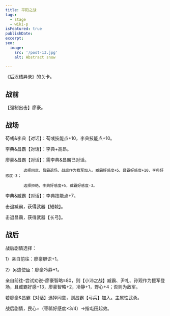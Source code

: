 ```yaml
---
title: 平阳之战
tags:
  - stage
  - wiki-p
isFeatured: true
publishDate: 
excerpt: 
seo:
  image:
    src: '/post-13.jpg'
    alt: Abstract snow

---
```



《后汉稽异录》的关卡。

<h2 class={styles.sectionTitle}>战前</h2>

【强制出击】廖豪。

<h2 class={styles.sectionTitle}>战场</h2>

荀彧&李典【对话】：荀彧技能点+10，李典技能点+10。

李典&昌霸【对话】：李典+高昂。

廖豪&昌霸【对话】：需李典&昌霸已对话。

			选择同意，昌霸退场，战后作为我军加入。臧霸好感度+5、昌霸好感度+10，李典好感度-3；

			选择拒绝，李典好感度+5，臧霸好感度-3。

李典&臧霸【对话】：李典技能点+7。

击退臧霸，获得武器【短戟】。

击退昌霸，获得武器【长弓】。

<h2 class={styles.sectionTitle}>战后</h2>

战后剧情选择：

1）亲自前往：廖豪胆识+1。

2）另遣使臣：廖豪冷静+1。

亲自前往-尝试劝说-廖豪智略≥80，则【小沛之战】臧霸、尹礼、孙观作为援军登场，且臧霸好感+13，廖豪智略+2，冷静+1，野心+4；否则为敌军。

若廖豪&昌霸【对话】选择同意，则昌霸【弓兵】加入。主属性武勇。

战后剧情，民心+（枣祗好感度×3/4）→指屯田起效。

